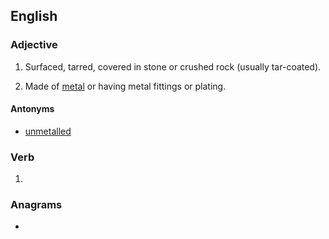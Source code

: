 ==English==

===Adjective===
{{en-adj|-}}

# {{lb|en|of a road}} Surfaced, tarred, covered in stone or crushed rock (usually tar-coated).
# {{lb|en|of any object}} Made of [[metal]] or having metal fittings or plating.

====Antonyms====
* {{sense|of a road}} [[unmetalled]]

===Verb===
{{head|en|verb form}}

# {{en-past of|metal}}

===Anagrams===
* {{anagrams|en|a=adeellmt|malleted}}
